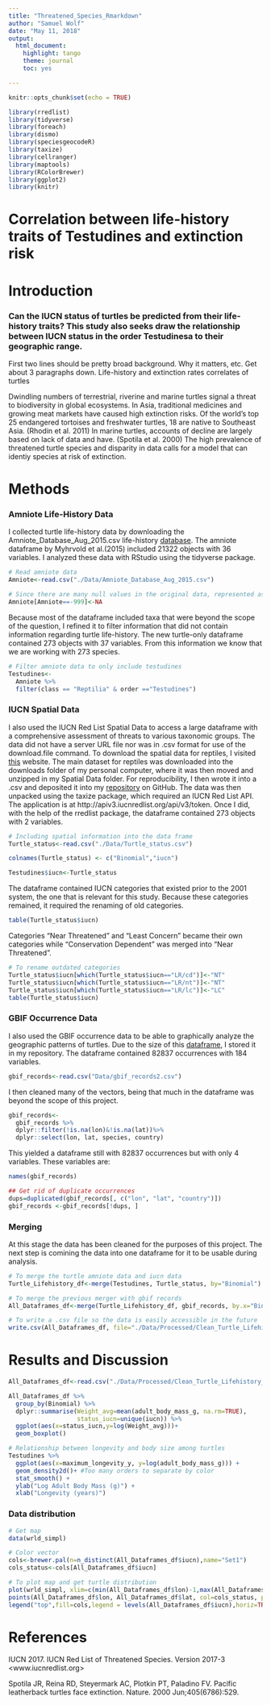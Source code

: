 ```yaml
---
title: "Threatened_Species_Rmarkdown"
author: "Samuel Wolf"
date: "May 11, 2018"
output: 
  html_document:
    highlight: tango
    theme: journal
    toc: yes

---
```


```r
knitr::opts_chunk$set(echo = TRUE)
```


```r

library(rredlist)
library(tidyverse)
library(foreach)
library(dismo)
library(speciesgeocodeR)
library(taxize)
library(cellranger)
library(maptools)
library(RColorBrewer)
library(ggplot2)
library(knitr)

```

# Correlation between life-history traits of Testudines and extinction risk
# Introduction
###  Can the IUCN status of turtles be predicted from their life-history traits? This study also seeks draw the relationship between IUCN status in the order Testudinesa to their geographic range. 
First two lines should be pretty broad background. Why it matters, etc. Get about 3 paragraphs down. 
Life-history and extinction rates correlates of turtles

Dwindling numbers of terrestrial, riverine and marine turtles signal a threat to biodiversity in global ecosystems. In Asia, traditional medicines and growing meat markets have caused high extinction risks. Of the world's top 25 endangered tortoises and freshwater turtles, 18 are native to Southeast Asia. (Rhodin et al. 2011) In marine turtles, accounts of decline are largely based on lack of data and have. (Spotila et al. 2000) The high prevalence of threatened turtle species and disparity in data calls for a model that can identiy species at risk of extinction. 


# Methods
### Amniote Life-History Data
I collected turtle life-history data by downloading the Amniote_Database_Aug_2015.csv life-history [database](http://www.esapubs.org/archive/ecol/E096/269/#data). The amniote dataframe by Myhrvold et al.(2015) included 21322 objects with 36 variables.  I analyzed these data with RStudio using the tidyverse package. 

```r
# Read amniote data
Amniote<-read.csv("./Data/Amniote_Database_Aug_2015.csv")

# Since there are many null values in the original data, represented as -999, these should be turned into NA's to make the it more readable. 
Amniote[Amniote==-999]<-NA
```

Because most of the dataframe included taxa that were beyond the scope of the question, I refined it to filter information that did not contain information regarding turtle life-history. The new turtle-only dataframe contained 273 objects with 37 variables. From this information we know that we are working with 273 species. 

```r
# Filter amniote data to only include testudines
Testudines<-
  Amniote %>% 
  filter(class == "Reptilia" & order =="Testudines")
```

### IUCN Spatial Data
I also used the IUCN Red List Spatial Data  to access a large dataframe with a comprehensive assessment of threats to various taxonomic groups. The data  did not have a server URL file nor was in .csv format for use of the download.file command. To download the spatial data for reptiles, I visited [this](http://www.iucnredlist.org/technical-documents/spatial-data) website. The main dataset for reptiles was downloaded into the downloads folder of my personal computer, where it was then moved and unzipped in my Spatial Data folder.  For reproducibility, I then wrote it into a .csv and deposited it into my [repository](https://github.com/SamWololo/Threatened-Species/blob/master/2.data_download_and_processing.R) on GitHub. The data was then unpacked using the taxize package, which required an IUCN Red List API. The application is at http://apiv3.iucnredlist.org/api/v3/token. Once I did, with the help of the rredlist package, the dataframe contained 273 objects with 2 variables. 

```r
# Including spatial information into the data frame
Turtle_status<-read.csv("./Data/Turtle_status.csv")

colnames(Turtle_status) <- c("Binomial","iucn")

Testudines$iucn<-Turtle_status
```

The dataframe contained IUCN categories that existed prior to the 2001 system, the one that is relevant for this study. Because these categories remained, it required the renaming of old categories. 

```r
table(Turtle_status$iucn)

```
Categories "Near Threatened" and "Least Concern" became their own categories while "Conservation Dependent" was merged into "Near Threatened". 
```r
# To rename outdated categories 
Turtle_status$iucn[which(Turtle_status$iucn=="LR/cd")]<-"NT"
Turtle_status$iucn[which(Turtle_status$iucn=="LR/nt")]<-"NT"
Turtle_status$iucn[which(Turtle_status$iucn=="LR/lc")]<-"LC"
table(Turtle_status$iucn)

```

### GBIF Occurrence Data
I also used the GBIF occurrence data to be able to graphically analyze the geographic patterns of turtles. Due to the size of this [dataframe](https://github.com/SamWololo/Threatened-Species/blob/master/2.data_download_and_processing.R), I stored it in my repository. The dataframe contained 82837 occurrences with 184 variables. 

```r
gbif_records<-read.csv("Data/gbif_records2.csv")

```
I then cleaned many of the vectors, being that much in the dataframe was beyond the scope of this project. 
```r
gbif_records<-
  gbif_records %>% 
  dplyr::filter(!is.na(lon)&!is.na(lat))%>%
  dplyr::select(lon, lat, species, country) 
```
This yielded a dataframe still with 82837 occurrences but with only 4 variables. These variables are: 
```r
names(gbif_records)

```
```r
## Get rid of duplicate occurrences
dups=duplicated(gbif_records[, c("lon", "lat", "country")])
gbif_records <-gbif_records[!dups, ]
```
### Merging
At this stage the data has been cleaned for the purposes of this project. The next step is comining the data into one dataframe for it to be usable during analysis. 

```r
# To merge the turtle amniote data and iucn data 
Turtle_Lifehistory_df<-merge(Testudines, Turtle_status, by="Binomial")

# To merge the previous merger with gbif records 
All_Dataframes_df<-merge(Turtle_Lifehistory_df, gbif_records, by.x="Binomial", by.y="species")

# To write a .csv file so the data is easily accessible in the future
write.csv(All_Dataframes_df, file="./Data/Processed/Clean_Turtle_Lifehistory_Data.csv")

```


# Results and Discussion
```r
All_Dataframes_df<-read.csv("./Data/Processed/Clean_Turtle_Lifehistory_Data.csv")

```

```r
All_Dataframes_df %>% 
  group_by(Binomial) %>% 
  dplyr::summarise(Weight_avg=mean(adult_body_mass_g, na.rm=TRUE),
                   status_iucn=unique(iucn)) %>% 
  ggplot(aes(x=status_iucn,y=log(Weight_avg)))+
  geom_boxplot()
```

```r
# Relationship between longevity and body size among turtles
Testudines %>% 
  ggplot(aes(x=maximum_longevity_y, y=log(adult_body_mass_g))) + 
  geom_density2d()+ #Too many orders to separate by color
  stat_smooth() +
  ylab("Log Adult Body Mass (g)") +
  xlab("Longevity (years)")
```

### Data distribution
```r
# Get map
data(wrld_simpl)

# Color vector
cols<-brewer.pal(n=n_distinct(All_Dataframes_df$iucn),name="Set1")
cols_status<-cols[All_Dataframes_df$iucn]

# To plot map and get turtle distribution
plot(wrld_simpl, xlim=c(min(All_Dataframes_df$lon)-1,max(All_Dataframes_df$lon)+1), ylim=c(min(All_Dataframes_df$lat)-1,max(All_Dataframes_df$lat)+1), axes=TRUE, col="light cyan")
points(All_Dataframes_df$lon, All_Dataframes_df$lat, col=cols_status, pch=16, cex=0.75)
legend("top",fill=cols,legend = levels(All_Dataframes_df$iucn),horiz=TRUE)

```



# References
IUCN 2017. IUCN Red List of Threatened Species. Version 2017-3 <www.iucnredlist.org>

Spotila JR, Reina RD, Steyermark AC, Plotkin PT, Paladino FV. Pacific leatherback turtles face extinction. Nature. 2000 Jun;405(6786):529.
